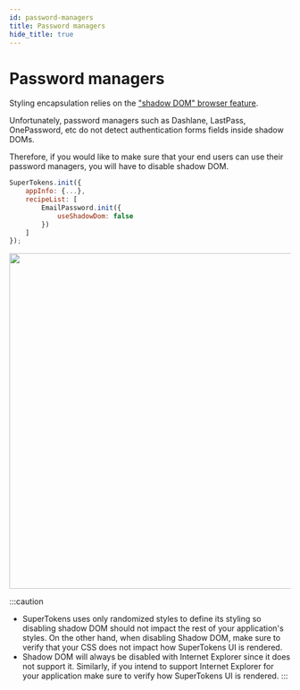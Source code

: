 ```yaml
---
id: password-managers
title: Password managers
hide_title: true
---
```



# Password managers 


Styling encapsulation relies on the ["shadow DOM" browser feature](https://developer.mozilla.org/en-US/docs/Web/Web_Components/Using_shadow_DOM). 

Unfortunately, password managers such as Dashlane, LastPass, OnePassword, etc do not detect authentication forms fields inside shadow DOMs.

Therefore, if you would like to make sure that your end users can use their password managers, you will have to disable shadow DOM. 

<FrontendSDKTabs>
<TabItem value="reactjs">

```js
SuperTokens.init({
    appInfo: {...},
    recipeList: [
        EmailPassword.init({
            useShadowDom: false
        })
    ]
});
```

</TabItem>
</FrontendSDKTabs>

<img width="600px" src="/img/emailpassword/password-manager.png" />


:::caution
- SuperTokens uses only randomized styles to define its styling so disabling shadow DOM  should not impact the rest of your application's styles. On the other hand, when disabling Shadow DOM, make sure to verify that your CSS does not impact how SuperTokens UI is rendered.
- Shadow DOM will always be disabled with Internet Explorer since it does not support it. Similarly, if you intend to support Internet Explorer for your application make sure to verify how SuperTokens UI is rendered.
:::
